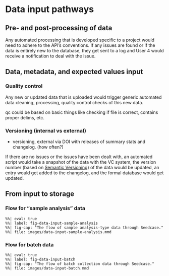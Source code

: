 # Data input pathways

<!-- TODO: Others? -->

## Pre- and post-processing of data

Any automated processing that is developed specific to a project would
need to adhere to the API's conventions. If any issues are found or if
the data is entirely new to the database, they get sent to a log and
User 4 would receive a notification to deal with the issue.

## Data, metadata, and expected values input

### Quality control

Any new or updated data that is uploaded would trigger generic automated
data cleaning, processing, quality control checks of this new data.

qc could be based on basic things like checking if file is correct,
contains proper delims, etc.

<!-- TODO: Would there be a QC for streaming data? -->

### Versioning (internal vs external)

-   versioning, external via DOI with releases of summary stats and
    changelog. (how often?)

If there are no issues or the issues have been dealt with, an automated
script would take a snapshot of the data with the VC system, the version
number (based on [Semantic Versioning](https://semver.org/)) of the data
would be updated, an entry would get added to the changelog, and the
formal database would get updated.

## From input to storage

### Flow for "sample analysis" data

```mermaid
%%| eval: true
%%| label: fig-data-input-sample-analysis
%%| fig-cap: "The flow of sample analysis-type data through Seedcase."
%%| file: images/data-input-sample-analysis.mmd
```

### Flow for batch data

```mermaid
%%| eval: true
%%| label: fig-data-input-batch
%%| fig-cap: "The flow of batch collection data through Seedcase."
%%| file: images/data-input-batch.mmd
```
